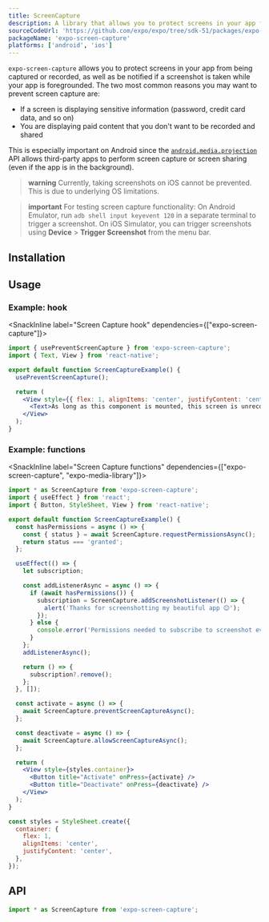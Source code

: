 ```yaml
---
title: ScreenCapture
description: A library that allows you to protect screens in your app from being captured or recorded.
sourceCodeUrl: 'https://github.com/expo/expo/tree/sdk-51/packages/expo-screen-capture'
packageName: 'expo-screen-capture'
platforms: ['android', 'ios']
---
```



`expo-screen-capture` allows you to protect screens in your app from being captured or recorded, as well as be notified if a screenshot is taken while your app is foregrounded. The two most common reasons you may want to prevent screen capture are:

- If a screen is displaying sensitive information (password, credit card data, and so on)
- You are displaying paid content that you don't want to be recorded and shared

This is especially important on Android since the [`android.media.projection`](https://developer.android.com/about/versions/android-5.0.html#ScreenCapture) API allows third-party apps to perform screen capture or screen sharing (even if the app is in the background).

> **warning** Currently, taking screenshots on iOS cannot be prevented. This is due to underlying OS limitations.

> **important** For testing screen capture functionality: On Android Emulator, run `adb shell input keyevent 120` in a separate terminal to trigger a screenshot. On iOS Simulator, you can trigger screenshots using **Device** > **Trigger Screenshot** from the menu bar.

## Installation

<APIInstallSection />

## Usage

### Example: hook

<SnackInline label="Screen Capture hook" dependencies={["expo-screen-capture"]}>

```jsx
import { usePreventScreenCapture } from 'expo-screen-capture';
import { Text, View } from 'react-native';

export default function ScreenCaptureExample() {
  usePreventScreenCapture();

  return (
    <View style={{ flex: 1, alignItems: 'center', justifyContent: 'center' }}>
      <Text>As long as this component is mounted, this screen is unrecordable!</Text>
    </View>
  );
}
```

</SnackInline>

### Example: functions

<SnackInline label="Screen Capture functions" dependencies={["expo-screen-capture", "expo-media-library"]}>

```jsx
import * as ScreenCapture from 'expo-screen-capture';
import { useEffect } from 'react';
import { Button, StyleSheet, View } from 'react-native';

export default function ScreenCaptureExample() {
  const hasPermissions = async () => {
    const { status } = await ScreenCapture.requestPermissionsAsync();
    return status === 'granted';
  };

  useEffect(() => {
    let subscription;

    const addListenerAsync = async () => {
      if (await hasPermissions()) {
        subscription = ScreenCapture.addScreenshotListener(() => {
          alert('Thanks for screenshotting my beautiful app 😊');
        });
      } else {
        console.error('Permissions needed to subscribe to screenshot events are missing!');
      }
    };
    addListenerAsync();

    return () => {
      subscription?.remove();
    };
  }, []);

  const activate = async () => {
    await ScreenCapture.preventScreenCaptureAsync();
  };

  const deactivate = async () => {
    await ScreenCapture.allowScreenCaptureAsync();
  };

  return (
    <View style={styles.container}>
      <Button title="Activate" onPress={activate} />
      <Button title="Deactivate" onPress={deactivate} />
    </View>
  );
}

const styles = StyleSheet.create({
  container: {
    flex: 1,
    alignItems: 'center',
    justifyContent: 'center',
  },
});
```

</SnackInline>

## API

```js
import * as ScreenCapture from 'expo-screen-capture';
```

<APISection packageName="expo-screen-capture" apiName="ScreenCapture" />
